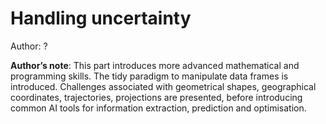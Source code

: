 # Handling uncertainty

::: {.callout-tip}
Author: ?
:::

::: {.callout-note}
**Author's note**: This part introduces more advanced mathematical and programming skills.
The tidy paradigm to manipulate data frames is introduced. Challenges
associated with geometrical shapes, geographical coordinates,
trajectories, projections are presented, before introducing common AI
tools for information extraction, prediction and optimisation.

:::

